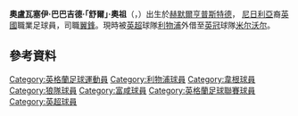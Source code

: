 {{expand|time=2015-08-01T12:35:26+00:00}}
{{noteTA|G1=EPL|G2=football|G3=liverpoolfc|G4=FAcup
|T=zh-hans:谢伊·奥乔;zh-hk:舒爾·奧祖;zh-tw:舒爾·奧祖;
|1=zh-hans:奥乔;zh-hk:奧祖;zh-tw:奧祖;
|2=zh-hans:谢伊;zh-hk:舒爾;zh-tw:舒爾;
}}
{{Infobox football biography
| name = 舒爾·奧祖<br />Sheyi Ojo
| image = File:Sheyi Ojo 2015.jpg
|        caption =
| fullname = Oluwaseyi Babajide  Ojo<ref name="List of Players under Written Contract Registered Between 01/07/2014 and 31/07/2014">{{cite web |url=http://www.thefa.com/~/media/files/thefaportal/governance-docs/registrations/july-2014.ashx?la=en |title=List of Players under Written Contract Registered Between 01/07/2014 and 31/07/2014 |format=PDF |page=23 |accessdate=7 February 2015}}</ref>
| birth_date = {{Birth date and age|1997|6|19|df=y}}<ref name="Premier League">{{cite web|url=https://www.premierleague.com/players/10543/Sheyi-Ojo/overview|title=Sheyi Ojo Profile|publisher=Premier League|accessdate=8 February 2016}}</ref>
| birth_place = 英格蘭[[赫默爾亨普斯特德|赫默爾亨普斯特德]]
| height = {{height|m=1.77}}<ref name="Premier League"/>
|       position = [[翼鋒|翼鋒]]
| currentclub = [[米尔沃尔足球俱乐部|米尔沃尔]] ([[利物浦足球俱乐部|利物浦]]外借)
| clubnumber = 14
|    youthyears1 = 2007–2011 |youthclubs1 = [[米尔顿凯恩斯足球俱乐部|米爾頓凱恩斯]]
|    youthyears2 = 2011–2015 |youthclubs2 =  [[利物浦足球俱乐部|利物浦]]
|         years1 = 2015–     | clubs1 = [[利物浦足球俱乐部|利物浦]]                    | caps1 = 8 | goals1 = 0<!--LEAGUE CAPS & GOALS ONLY, DO NOT ADD FA/LEAGUE CUP CAPS & GOALS HERE -->
|         years2 = 2015      | clubs2 = → [[威根竞技足球俱乐部|威根]] (租借) | caps2 =11 || goals2 = 0
|         years3 = 2015–2016 | clubs3 = → [[伍尔弗汉普顿流浪足球俱乐部|伍尔弗汉普顿流浪]] (租借) | caps3 = 17 | goals3 = 2
| years4 = 2017–2018
| clubs4 = → [[富勒姆足球俱乐部|富勒姆]] (租借)
| caps4 = 22
| goals4 = 4
| years5 = 2018–2019
| clubs5 = → [[蘭斯體育會|蘭斯]] (租借)
| caps5 = 15
| goals5 = 0
| years6 = 2019–2020
| clubs6 = → [[格拉斯哥流浪足球會|格拉斯哥流浪]] (租借)
| caps6 = 19
| goals6 = 1
| years8 = 2020–2021
| clubs8 = → [[卡迪夫城足球俱乐部|卡迪夫城]] (租借)
| caps8 = 41
| goals8 = 5
| years9 = 2021–
| clubs9 = → [[米尔沃尔足球俱乐部|米尔沃尔]] (租借)
| caps9 = 15
| goals9 = 0
| nationalyears1 = 2011–2012
| nationalteam1  = [[英格蘭16歲以下足球代表隊|英格蘭U16]]
| nationalcaps1  = 3
| nationalgoals1 = 0
| nationalyears2 = 2012–2014
| nationalteam2  = [[英格蘭17歲以下足球代表隊|英格蘭U17]]
| nationalcaps2  = 12
| nationalgoals2 = 1
| nationalyears3 = 2014–2015
| nationalteam3  = [[英格蘭18歲以下足球代表隊|英格蘭U18]]
| nationalcaps3  = 9
| nationalgoals3 = 4
| nationalyears4 = 2015–2016
| nationalteam4  = [[英格蘭19歲以下足球代表隊|英格蘭U19]]
| nationalcaps4  = 14
| nationalgoals4 = 1
| nationalyears5 = 2017
| nationalteam5  = [[英格蘭20歲以下足球代表隊|英格蘭U20]]
| nationalcaps5  = 5
| nationalgoals5 = 0
| nationalyears6 = 2017
| nationalteam6  = [[英格蘭21歲以下足球代表隊|英格蘭U21]]
| nationalcaps6  = 1
| nationalgoals6 = 0
| pcupdate = 7 September 2020
| ntupdate = 28 May 2018
}}

'''奧盧瓦塞伊·巴巴吉德·「舒爾」·奧祖'''（{{lang-en|'''Oluwaseyi Babajide "Sheyi" Ojo'''}}，{{bd|1997年|6月19日|catidx=Ojo, Sheyi}}）出生於[[赫默爾亨普斯特德|赫默爾亨普斯特德]]，      [[奈及利亞|尼日利亞]]裔[[英国|英國]]職業足球員，司職[[翼鋒|翼鋒]]。現時被[[英超|英超]]球隊[[利物浦足球俱乐部|利物浦]]外借至[[英冠|英冠]]球隊[[米尔沃尔足球俱乐部|米尔沃尔]]。

==參考資料==
{{Reflist}}

<!--{{利物浦球員名單}}-->

{{DEFAULTSORT:Ojo, Sheyi}}
[[Category:英格蘭足球運動員|Category:英格蘭足球運動員]]
[[Category:利物浦球員|Category:利物浦球員]]
[[Category:韋根球員|Category:韋根球員]]
[[Category:狼隊球員|Category:狼隊球員]]
[[Category:富咸球員|Category:富咸球員]]
[[Category:英格蘭足球聯賽球員|Category:英格蘭足球聯賽球員]]
[[Category:英超球員|Category:英超球員]]
{{Sport-bio-stub}}